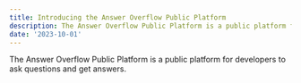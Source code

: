 ```yaml
---
title: Introducing the Answer Overflow Public Platform
description: The Answer Overflow Public Platform is a public platform for developers to ask questions and get answers.
date: '2023-10-01'
---
```


The Answer Overflow Public Platform is a public platform for developers to ask questions and get answers.
